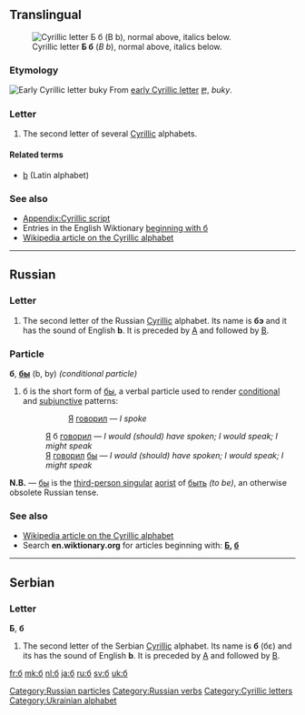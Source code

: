 {{also|Appendix:Variations of "b"}}
==Translingual==
[[Image:Cyrillic B.png|thumb|right|Cyrillic letter '''Б б''' (''B b''), normal above, italics below.]]

===Etymology===
[[Image:Early Cyrillic letter Buky.png|Early Cyrillic letter ''buky'']]
From [[w:Early Cyrillic alphabet|early Cyrillic letter]] [[Ⰱ]], ''buky''.

===Letter===
{{wikipedia|Be (Cyrillic)}}
{{infl|mul|letter|lower case||upper case|Б}}

# The second letter of several [[Cyrillic]] alphabets.

====Related terms====
* [[b]] (Latin alphabet)

===See also===
* [[Appendix:Cyrillic script]]
* Entries in the English Wiktionary [[Special:Allpages/б|beginning with б]]
* [[w:Cyrillic alphabet|Wikipedia article on the Cyrillic alphabet]]

----

==Russian==

===Letter===
{{infl|ru|letter|lower case||upper case|Б}}

# The second letter of the Russian [[Cyrillic]] alphabet. Its name is '''бэ''' {{IPAchar|(bɛ)}} and it has the sound of English '''b'''. It is preceded by [[а|А]] and followed by [[в|В]].

===Particle===
'''б''', '''[[бы]]''' (b, by) ''(conditional particle)''

# б is the short form of [[бы]], a verbal particle used to render [[conditional]] and [[subjunctive]] patterns:
#:: [[я|Я]] [[говорить|говорил]] — ''I spoke''
#: [[я|Я]] б [[говорить|говорил]] — ''I would (should) have spoken; I would speak; I might speak''
#: [[я|Я]] [[говорить|говорил]] [[бы]] — ''I would (should) have spoken; I would speak; I might speak''

'''N.B.''' — [[бы]] is the [[third-person singular]] [[aorist]] of [[быть]] ''(to be)'', an otherwise obsolete Russian tense.

===See also===
* [[w:Cyrillic alphabet|Wikipedia article on the Cyrillic alphabet]]
* Search '''en.wiktionary.org''' for articles beginning with: '''[http://en.wiktionary.org/w/index.php?title=Special%3AAllpages&from=%D0%91&namespace=0 Б], [http://en.wiktionary.org/w/index.php?title=Special%3AAllpages&from=%D0%B1&namespace=0 б]'''

[[Category:Russian particles]]
[[Category:Russian verbs]]

----

==Serbian==

===Letter===
'''Б''', '''б''' {{italbrac|italics: Б, б}}

# The second letter of the Serbian [[Cyrillic]] alphabet. Its name is '''б''' (бɛ) and its has the sound of English '''b'''. It is preceded by [[а|А]] and followed by [[в|В]].

[[Category:Cyrillic letters]]
[[Category:Ukrainian alphabet]]

[[fr:б]]
[[mk:б]]
[[nl:б]]
[[ja:б]]
[[ru:б]]
[[sv:б]]
[[uk:б]]